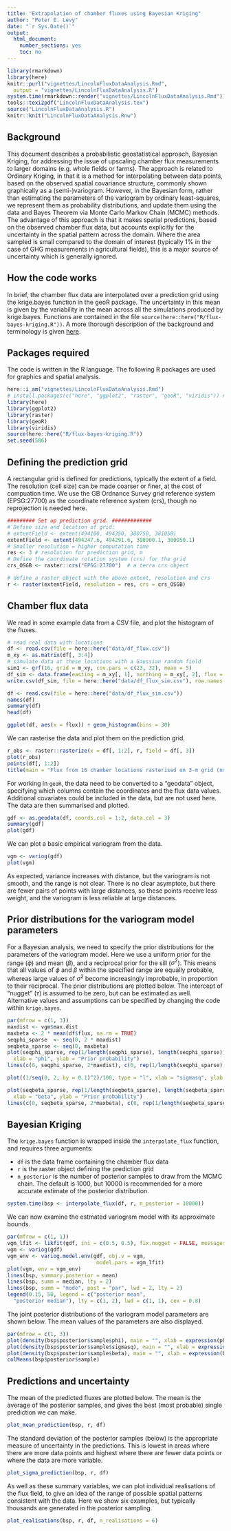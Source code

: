 ```yaml
---
title: "Extrapolation of chamber fluxes using Bayesian Kriging"
author: "Peter E. Levy"
date: "`r Sys.Date()`"
output:
  html_document:
    number_sections: yes
    toc: no
---
```


```r
library(rmarkdown)
library(here)
knitr::purl("vignettes/LincolnFluxDataAnalysis.Rmd",
  output = "vignettes/LincolnFluxDataAnalysis.R")
system.time(rmarkdown::render("vignettes/LincolnFluxDataAnalysis.Rmd"))
tools::texi2pdf("LincolnFluxDataAnalysis.tex")
source("LincolnFluxDataAnalysis.R")
knitr::knit("LincolnFluxDataAnalysis.Rnw")
```

## Background
This document describes a probabilistic geostatistical approach, Bayesian Kriging, for addressing the issue of upscaling chamber flux measurements to larger domains (e.g. whole fields or farms).  The approach is related to Ordinary Kriging, in that it is a method for interpolating between data points, based on the observed spatial covariance structure, commonly shown graphically as a (semi-)variogram.  However, in the Bayesian form, rather than estimating the parameters of the variogram by ordinary least-squares, we represent them as probability distributions, and update them using the data and Bayes Theorem via Monte Carlo Markov Chain (MCMC) methods.  The advantage of this approach is that it makes spatial predictions, based on the observed chamber flux data, but accounts explicitly for the uncertainty in the spatial pattern across the domain. Where the area sampled is small compared to the domain of interest (typically \textless 1\% in the case of GHG measurements in agricultural fields), this is a major source of uncertainty which is generally ignored.

## How the code works
In brief, the chamber flux data are interpolated over a prediction grid using the krige.bayes function in the geoR package.  The uncertainty in this mean is given by the variability in the mean across all the simulations produced by krige.bayes.
Functions are contained in the file `source(here::here("R/flux-bayes-kriging.R"))`.
A more thorough description of the background and terminology is given [here](https://nerc-ceh.github.io/beem/ae/ae-09-spatial.html).

## Packages required
The code is written in the R language. The following R packages are used for graphics and spatial analysis.

```r
here::i_am("vignettes/LincolnFluxDataAnalysis.Rmd")
# install.packages(c("here", "ggplot2", "raster", "geoR", "viridis")) # if not already installed
library(here)
library(ggplot2)
library(raster)
library(geoR)
library(viridis)
source(here::here("R/flux-bayes-kriging.R"))
set.seed(586)
```

## Defining the prediction grid

A rectangular grid is defined for predictions, typically the extent of a field. The resolution (cell size) can be made coarser or finer, at the cost of compuation time.  We use the GB Ordnance Survey grid reference system (EPSG:27700) as the coordinate reference system (crs), though no reprojection is needed here.

```r
######### Set up prediction grid. #############
# Define size and location of grid:
# extentField <- extent(494100, 494350, 380750, 381050)
extentField <- extent(494247.6, 494291.6, 380900.1, 380950.1)
# Smaller resolution = higher computation time
res <- 3 # resolution for prediction grid, m
# Define the coordinate rotation system (crs) for the grid
crs_OSGB <- raster::crs("EPSG:27700")  # a terra crs object

# define a raster object with the above extent, resolution and crs
r <- raster(extentField, resolution = res, crs = crs_OSGB)
```

## Chamber flux data
We read in some example data from a CSV file, and plot the histogram of the fluxes.

```r
# read real data with locations
df <- read.csv(file = here::here("data/df_flux.csv"))
m_xy <- as.matrix(df[, 3:4])
# simulate data at these locations with a Gaussian random field
sim1 <- grf(16, grid = m_xy, cov.pars = c(23, 32), mean = 5)
df_sim <- data.frame(easting = m_xy[, 1], northing = m_xy[, 2], flux = sim1$data)
write.csv(df_sim, file = here::here("data/df_flux_sim.csv"), row.names = FALSE)
```


```r
df <- read.csv(file = here::here("data/df_flux_sim.csv"))
names(df)
summary(df)
head(df)
```

```r
ggplot(df, aes(x = flux)) + geom_histogram(bins = 30)
```

We can rasterise the data and plot them on the prediction grid.

```r
r_obs <- raster::rasterize(x = df[, 1:2], r, field = df[, 3])
plot(r_obs)
points(df[, 1:2])
title(main = "Flux from 16 chamber locations rasterised on 3-m grid (nmol/m2/s)")
```

For working in `geoR`, the data need to be converted to a "geodata" object, specifying which columns contain the coordinates and the  flux data values. Additional covariates could be included in the data, but are not used here. The data are then summarised and plotted.

```r
gdf <- as.geodata(df, coords.col = 1:2, data.col = 3)
summary(gdf)
plot(gdf)
```

We can plot a basic empirical variogram from the data.
```r
vgm <- variog(gdf)
plot(vgm)
```

As expected, variance increases with distance, but the variogram is not smooth, and the range is not clear. There is no clear asymptote, but there are fewer pairs of points with large distances, so these points receive less weight, and the variogram is less reliable at large distances.

## Prior distributions for the variogram model parameters
For a Bayesian analysis, we need to specify the prior distributions for the parameters of the variogram model.  Here we use a uniform prior for the range ($\phi$) and mean ($\beta$), and a reciprocal prior for the sill ($\sigma^2$).  This means that all values of $\phi$ and $\beta$ within the specified range are equally probable, whereas large values of $\sigma^2$ become increasingly improbable, in proportion to their reciprocal. The prior distributions are plotted below. The intercept of "nugget" ($\tau$) is assumed to be zero, but can be estimated as well. Alternative values and assumptions can be specified by changing the  code within `krige.bayes`.

```r
par(mfrow = c(1, 3))
maxdist <- vgm$max.dist
maxbeta <- 2 * mean(df$flux, na.rm = TRUE)
seqphi_sparse  <- seq(0, 2 * maxdist)
seqbeta_sparse <- seq(0, maxbeta)
plot(seqphi_sparse, rep(1/length(seqphi_sparse), length(seqphi_sparse)), type = "l",
  xlab = "phi", ylab = "Prior probability")
lines(c(0, seqphi_sparse, 2*maxdist), c(0, rep(1/length(seqphi_sparse), length(seqphi_sparse)), 0), type = "l")

plot((1/seq(0, 2, by = 0.1)^2)/100, type = "l", xlab = "sigmasq", ylab = "Prior probability")

plot(seqbeta_sparse, rep(1/length(seqbeta_sparse), length(seqbeta_sparse)), type = "l",
  xlab = "beta", ylab = "Prior probability")
lines(c(0, seqbeta_sparse, 2*maxbeta), c(0, rep(1/length(seqbeta_sparse), length(seqbeta_sparse)), 0), type = "l")
```


## Bayesian Kriging
The `krige.bayes` function is wrapped inside the `interpolate_flux` function, and requires three arguments:

- `df` is the data frame containing the chamber flux data
- `r` is the raster object defining the prediction grid
- `n_posterior` is the number of posterior samples to draw from the MCMC chain.  The default is 1000, but 10000 is recommended for a more accurate estimate of the posterior distribution.

```r
system.time(bsp <- interpolate_flux(df, r, n_posterior = 10000))
```

We can now examine the estmated variogram model with its approximate bounds.

```r
par(mfrow = c(1, 1))
vgm_lfit <- likfit(gdf, ini = c(0.5, 0.5), fix.nugget = FALSE, messages = FALSE)
vgm <- variog(gdf)
vgm_env <- variog.model.env(gdf, obj.v = vgm,
                             model.pars = vgm_lfit)
plot(vgm, env = vgm_env)
lines(bsp, summary.posterior = mean)
lines(bsp, summ = median, lty = 2)
lines(bsp, summ = "mode", post = "par", lwd = 2, lty = 2)
legend(0.15, 50, legend = c("posterior mean",
  "posterior median"), lty = c(1, 2), lwd = c(1, 1), cex = 0.8)
```

The joint posterior distributions of the variogram model parameters are shown below. The mean values of the parameters are also displayed.

```r
par(mfrow = c(1, 3))
plot(density(bsp$posterior$sample$phi), main = "", xlab = expression(phi))
plot(density(bsp$posterior$sample$sigmasq), main = "", xlab = expression(sigma^2))
plot(density(bsp$posterior$sample$beta), main = "", xlab = expression(beta))
colMeans(bsp$posterior$sample)
```


## Predictions and uncertainty
The mean of the predicted fluxes are plotted below. The mean is the average of the posterior samples, and gives the best (most probable) single prediction we can make.

```r
plot_mean_prediction(bsp, r, df)
```

The standard deviation of the posterior samples (below) is the appropriate measure of uncertainty in the predictions. This is lowest in areas where there are more data points and highest where there are fewer data points or where the data are more variable.

```r
plot_sigma_prediction(bsp, r, df)
```

As well as these summary variables, we can plot individual realisations of the flux field, to give an idea of the range of possible spatial patterns consistent with the data. Here we show six examples, but typically thousands are generated in the posterior sampling.

```r
plot_realisations(bsp, r, df, n_realisations = 6)
```

